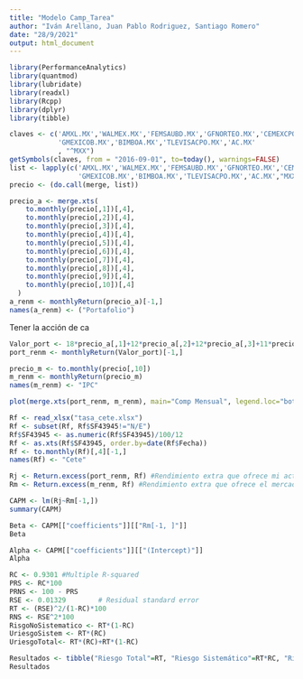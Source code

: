 ---
title: "Modelo Camp_Tarea"
author: "Iván Arellano, Juan Pablo Rodriguez, Santiago Romero"
date: "28/9/2021"
output: html_document
---

```{r setup, include=FALSE}
library(PerformanceAnalytics)
library(quantmod)
library(lubridate)
library(readxl)
library(Rcpp)
library(dplyr)
library(tibble)
```

```{r , warning=FALSE}
claves <- c('AMXL.MX','WALMEX.MX','FEMSAUBD.MX','GFNORTEO.MX','CEMEXCPO.MX',
            'GMEXICOB.MX','BIMBOA.MX','TLEVISACPO.MX','AC.MX'
            , "^MXX")
getSymbols(claves, from = "2016-09-01", to=today(), warnings=FALSE)
list <- lapply(c('AMXL.MX','WALMEX.MX','FEMSAUBD.MX','GFNORTEO.MX','CEMEXCPO.MX',
                 'GMEXICOB.MX','BIMBOA.MX','TLEVISACPO.MX','AC.MX',"MXX"), function(x) Cl(get(x))) #Se quita el claves por el contenido por ^
precio <- (do.call(merge, list))
```



```{r}
precio_a <- merge.xts(
    to.monthly(precio[,1])[,4],
    to.monthly(precio[,2])[,4],
    to.monthly(precio[,3])[,4],
    to.monthly(precio[,4])[,4],
    to.monthly(precio[,5])[,4],
    to.monthly(precio[,6])[,4],
    to.monthly(precio[,7])[,4],
    to.monthly(precio[,8])[,4],
    to.monthly(precio[,9])[,4],
    to.monthly(precio[,10])[,4]
  )
a_renm <- monthlyReturn(precio_a)[-1,]
names(a_renm) <- ("Portafolio")
```
Tener la acción de ca
```{r}
Valor_port <- 18*precio_a[,1]+12*precio_a[,2]+12*precio_a[,3]+11*precio_a[,4]+8*precio_a[,5]+8*precio_a[,6]+4*precio_a[,7]+4*precio_a[,8]+3*precio_a[,9]
port_renm <- monthlyReturn(Valor_port)[-1,]
```


```{r}
precio_m <- to.monthly(precio[,10])
m_renm <- monthlyReturn(precio_m)
names(m_renm) <- "IPC"
```


```{r}
plot(merge.xts(port_renm, m_renm), main="Comp Mensual", legend.loc="bottom")
```

```{r}
Rf <- read_xlsx("tasa_cete.xlsx")
Rf <- subset(Rf, Rf$SF43945!="N/E")
Rf$SF43945 <- as.numeric(Rf$SF43945)/100/12
Rf <- as.xts(Rf$SF43945, order.by=date(Rf$Fecha))
Rf <- to.monthly(Rf)[,4][-1,]
names(Rf) <- "Cete"
```

```{r}
Rj <- Return.excess(port_renm, Rf) #Rendimiento extra que ofrece mi activo comparado con el rendimiento libre de riesgo
Rm <- Return.excess(m_renm, Rf) #Rendimiento extra que ofrece el mercado comparado con el activo libre de riesgo
```

```{r}
CAPM <- lm(Rj~Rm[-1,])
summary(CAPM)
```



```{r}
Beta <- CAPM[["coefficients"]][["Rm[-1, ]"]]
Beta
```

```{r}
Alpha <- CAPM[["coefficients"]][["(Intercept)"]]
Alpha
```

```{r}
RC <- 0.9301 #Multiple R-squared
PRS <- RC*100
PRNS <- 100 - PRS
RSE <- 0.01329        # Residual standard error 
RT <- (RSE)^2/(1-RC)*100
RNS <- RSE^2*100
RisgoNoSistematico <- RT*(1-RC)
UriesgoSistem <- RT*(RC)
UriesgoTotal<- RT*(RC)+RT*(1-RC)
```

```{r}
Resultados <- tibble("Riesgo Total"=RT, "Riesgo Sistemático"=RT*RC, "Riesgo No Sistemático"=RT*(1-RC), "% de Riesgo Sistemático"=RC*100, "% Riesgo No Sistemático"=(1-RC)*100, "Beta"=Beta, "Alpha"=Alpha)
Resultados
```

